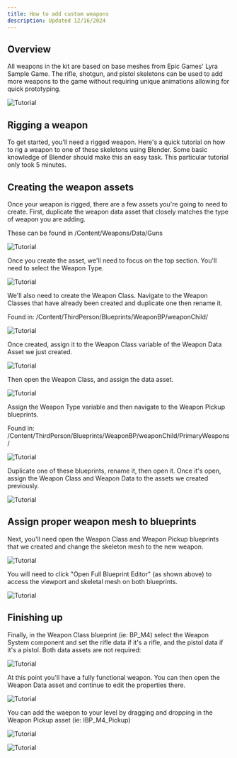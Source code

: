 ```yaml
---
title: How to add custom weapons
description: Updated 12/16/2024
---
```


## Overview

All weapons in the kit are based on base meshes from Epic Games' Lyra Sample Game. The rifle, shotgun, and pistol skeletons can be used to add more weapons to the game without requiring unique animations allowing for quick prototyping.

![Tutorial](/assets/tutorials/tgb2458t8y54b8t4o9tb8945bnt9n45.png)

## Rigging a weapon

To get started, you'll need a rigged weapon. Here's a quick tutorial on how to rig a weapon to one of these skeletons using Blender. Some basic knowledge of Blender should make this an easy task. This particular tutorial only took 5 minutes.

<YouTube id="8wRLYsiu_B0" />

## Creating the weapon assets

Once your weapon is rigged, there are a few assets you're going to need to create. First, duplicate the weapon data asset that closely matches the type of weapon you are adding.

<Info>These can be found in /Content/Weapons/Data/Guns</Info>

![Tutorial](/assets/tutorials/3t9g8bg245gtb978g4785gt8459ng87t.png)

Once you create the asset, we'll need to focus on the top section. You'll need to select the Weapon Type.

![Tutorial](/assets/tutorials/3y9b8t2458btg8745bt48o598tghg45.png)

We'll also need to create the Weapon Class. Navigate to the Weapon Classes that have already been created and duplicate one then rename it.

<Info>Found in: /Content/ThirdPerson/Blueprints/WeaponBP/weaponChild/</Info>

![Tutorial](/assets/tutorials/ht809435h8tf04785thf54f37tf845nht8.png)

Once created, assign it to the Weapon Class variable of the Weapon Data Asset we just created.

![Tutorial](/assets/tutorials/i384t089245nt0-4358t093n54t05689y935ny.png)

Then open the Weapon Class, and assign the data asset.

![Tutorial](/assets/tutorials/9347nty9854nt8945nt874nt87458tn40t4595.jpg)

Assign the Weapon Type variable and then navigate to the Weapon Pickup blueprints.

<Info>Found in: /Content/ThirdPerson/Blueprints/WeaponBP/weaponChild/PrimaryWeapons/</Info>

![Tutorial](/assets/tutorials/ofgingp09hn3509gn045ntgf0945ng045.png)

Duplicate one of these blueprints, rename it, then open it. Once it's open, assign the Weapon Class and Weapon Data to the assets we created previously.

![Tutorial](/assets/tutorials/45th8045b8tg4b07985tb0534b098t4b5t98.png)

## Assign proper weapon mesh to blueprints

Next, you'll need open the Weapon Class and Weapon Pickup blueprints that we created and change the skeleton mesh to the new weapon.

![Tutorial](/assets/tutorials/349t7ng24598ntg984752ngt0745t0894750t8.png)

<Info>You will need to click "Open Full Blueprint Editor" (as shown above) to access the viewport and skeletal mesh on both blueprints.</Info>

![Tutorial](/assets/tutorials/9854nht03n45t8o0459t8h4589t.png)

## Finishing up

Finally, in the Weapon Class blueprint (ie: BP_M4) select the Weapon System component and set the rifle data if it's a rifle, and the pistol data if it's a pistol. Both data assets are not required:

![Tutorial](/assets/tutorials/gr9t82b473gt92g43978tg49578tbn98745t98.png)

At this point you'll have a fully functional weapon. You can then open the Weapon Data asset and continue to edit the properties there.

![Tutorial](/assets/tutorials/4837bt08b34t80b4587tn8450nt0874n508tbn40t.png)

You can add the waepon to your level by dragging and dropping in the Weapon Pickup asset (ie: IBP_M4_Pickup)

![Tutorial](/assets/tutorials/8y5t80n54y80tn4509tn0954n0t94598nu45mt9.png)

![Tutorial](/assets/tutorials/594nthy4589ty54bto8945btno9458nt90tn450p.png)